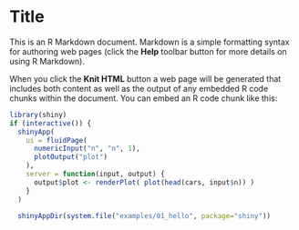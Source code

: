 Title
========================================================

This is an R Markdown document. Markdown is a simple formatting syntax for authoring web pages (click the **Help** toolbar button for more details on using R Markdown).

When you click the **Knit HTML** button a web page will be generated that includes both content as well as the output of any embedded R code chunks within the document. You can embed an R code chunk like this:

```r
library(shiny)
if (interactive()) {
  shinyApp(
    ui = fluidPage(
      numericInput("n", "n", 1),
      plotOutput("plot")
    ),
    server = function(input, output) {
      output$plot <- renderPlot( plot(head(cars, input$n)) )
    }
  )

  shinyAppDir(system.file("examples/01_hello", package="shiny"))

```


